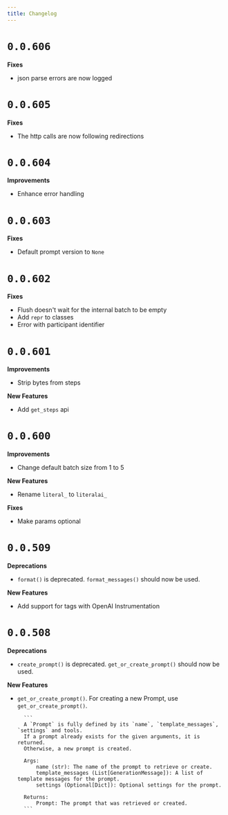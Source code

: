 ```yaml
---
title: Changelog
---
```


# `0.0.606`

**Fixes**
* json parse errors are now logged

# `0.0.605`

**Fixes**
* The http calls are now following redirections

# `0.0.604`

**Improvements**
* Enhance error handling

# `0.0.603`

**Fixes**

* Default prompt version to `None`

# `0.0.602`

**Fixes**

* Flush doesn't wait for the internal batch to be empty
* Add `repr` to classes
* Error with participant identifier

# `0.0.601`

**Improvements**

* Strip bytes from steps

**New Features**

* Add `get_steps` api

# `0.0.600`

**Improvements**

* Change default batch size from 1 to 5

**New Features**

* Rename `literal_` to `literalai_`

**Fixes**

* Make params optional

# `0.0.509`

**Deprecations**

* `format()` is deprecated. `format_messages()` should now be used.

**New Features**

* Add support for tags with OpenAI Instrumentation


# `0.0.508`

**Deprecations**

* `create_prompt()` is deprecated. `get_or_create_prompt()` should now be used.


**New Features** 

* `get_or_create_prompt()`. For creating a new Prompt, use `get_or_create_prompt()`. 

        ```
        A `Prompt` is fully defined by its `name`, `template_messages`, `settings` and tools.
        If a prompt already exists for the given arguments, it is returned.
        Otherwise, a new prompt is created.

        Args:
            name (str): The name of the prompt to retrieve or create.
            template_messages (List[GenerationMessage]): A list of template messages for the prompt.
            settings (Optional[Dict]): Optional settings for the prompt.

        Returns:
            Prompt: The prompt that was retrieved or created.
        ```